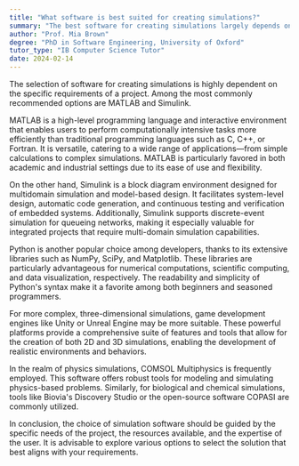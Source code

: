 ```yaml
---
title: "What software is best suited for creating simulations?"
summary: "The best software for creating simulations largely depends on the specific requirements, but MATLAB and Simulink are often recommended."
author: "Prof. Mia Brown"
degree: "PhD in Software Engineering, University of Oxford"
tutor_type: "IB Computer Science Tutor"
date: 2024-02-14
---
```


The selection of software for creating simulations is highly dependent on the specific requirements of a project. Among the most commonly recommended options are MATLAB and Simulink.

MATLAB is a high-level programming language and interactive environment that enables users to perform computationally intensive tasks more efficiently than traditional programming languages such as C, C++, or Fortran. It is versatile, catering to a wide range of applications—from simple calculations to complex simulations. MATLAB is particularly favored in both academic and industrial settings due to its ease of use and flexibility.

On the other hand, Simulink is a block diagram environment designed for multidomain simulation and model-based design. It facilitates system-level design, automatic code generation, and continuous testing and verification of embedded systems. Additionally, Simulink supports discrete-event simulation for queueing networks, making it especially valuable for integrated projects that require multi-domain simulation capabilities.

Python is another popular choice among developers, thanks to its extensive libraries such as NumPy, SciPy, and Matplotlib. These libraries are particularly advantageous for numerical computations, scientific computing, and data visualization, respectively. The readability and simplicity of Python's syntax make it a favorite among both beginners and seasoned programmers.

For more complex, three-dimensional simulations, game development engines like Unity or Unreal Engine may be more suitable. These powerful platforms provide a comprehensive suite of features and tools that allow for the creation of both 2D and 3D simulations, enabling the development of realistic environments and behaviors.

In the realm of physics simulations, COMSOL Multiphysics is frequently employed. This software offers robust tools for modeling and simulating physics-based problems. Similarly, for biological and chemical simulations, tools like Biovia's Discovery Studio or the open-source software COPASI are commonly utilized.

In conclusion, the choice of simulation software should be guided by the specific needs of the project, the resources available, and the expertise of the user. It is advisable to explore various options to select the solution that best aligns with your requirements.
    